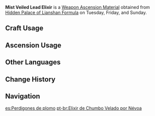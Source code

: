 {{Item Infobox
|id           = 114017
|image        = Item Mist Veiled Lead Elixir.png
|type         = Weapon Ascension Materials
|invCategory  = Character Development Items
|group        = Elixirs
|rarity       = 2
|description  = Jueyun Karst is the realm of the mighty and illuminated adepti. But other than the ability to control the elements of the world, Jueyun Karst is also home to three other untold secrets: Alchemy, Sigils, and Sub-Space Creation.
|day1         = Tuesday
|day2         = Friday
|day3         = Sunday
|source1      = Hidden Palace of Lianshan Formula
|source2      = Purchase from the [[Souvenir Shop]] in [[Liyue]]
|source3      = [[Parametric Transformer]]
}}
'''Mist Veiled Lead Elixir''' is a [[Weapon Ascension Material]] obtained from [[Hidden Palace of Lianshan Formula]] on Tuesday, Friday, and Sunday.
==Craft Usage==
{{Craft Usage}}

==Ascension Usage==
{{Ascension Usage}}

==Other Languages==
{{Other Languages
|en      = Mist Veiled Lead Elixir
|zhs     = 雾海云间的铅丹
|zhs_rm  = Wù Hǎi Yún Jiān de Qiān Dān
|zht     = 霧海雲間的鉛丹
|zht_rm  = Wù Hǎi Yún Jiān de Qiān Dān
|zh_tl   = Lead Elixir among the Sea of Fog and the Clouds
|ja      = 霧海雲間の鉛丹
|ja_rm   = Mukai Kumoma no Entan{{Assumed}}
|ja_tl   = Red Lead of the Sea of Fog Between Clouds{{Sino}}
|ko      = 안개구름 속의 흑연단
|ko_rm   = Angaegureum Sok-ui Heukyeondan
|ko_tl   = Black Elixir among the Stratus Clouds
|es      = Perdigones de plomo
|es_tl   = 
|fr      = Plomb karstique
|fr_tl   = Karstic Lead
|ru      = Свинцовая пилюля Заоблачного моря
|ru_tl   = 
|th      = Mist Veiled Lead Elixir
|vi      = Diên Đơn Biển Sương Mù
|vi_tl   = 
|de      = Bleikugeln des Nebelschleiers
|de_tl   = Lead Sphere of the Mist Veil
|id      = Mist Veiled Lead Elixir
|pt      = Elixir de Chumbo Velado por Névoa
|pt_tl   = 
}}

==Change History==
{{Change History|1.0}}

==Navigation==
{{Development Item Navbox|Weapon Materials}}

[[es:Perdigones de plomo]]
[[pt-br:Elixir de Chumbo Velado por Névoa]]